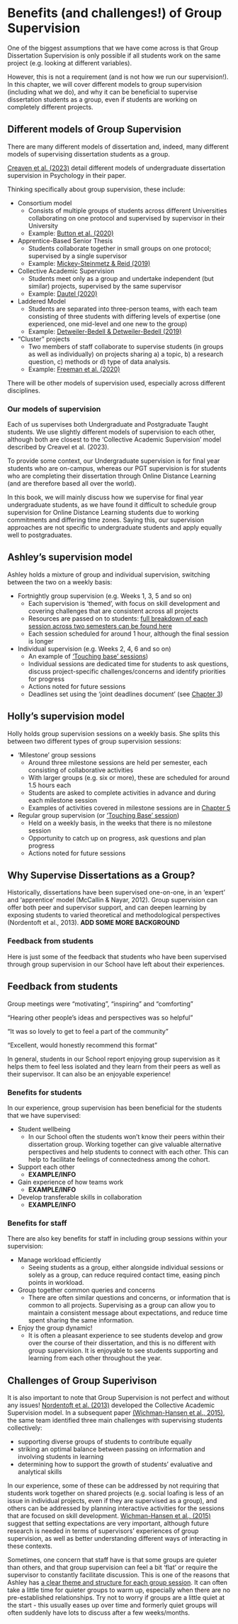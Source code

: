 # Benefits (and challenges!) of Group Supervision {#benefits}

One of the biggest assumptions that we have come across is that Group Dissertation Supervision is only possible if all students work on the same project (e.g. looking at different variables). 

However, this is not a requirement (and is not how we run our supervision!). In this chapter, we will cover different models to group supervision (including what we do), and why it can be beneficial to supervise dissertation students as a group, even if students are working on completely different projects. 

## Different models of Group Supervision 

There are many different models of dissertation and, indeed, many different models of supervising dissertation students as a group. 

[Creaven et al. (2023)](https://doi.org/10.1525/collabra.90216){target="_blank"} detail different models of undergraduate dissertation supervision in Psychology in their paper. 

Thinking specifically about group supervision, these include:

- Consortium model
  - Consists of multiple groups of students across different Universities collaborating on one protocol and supervised by supervisor in their University
  - Example: [Button et al. (2020)](https://doi.org/10.1177/1475725719857659){target="_blank"} 
- Apprentice-Based Senior Thesis
  - Students collaborate together in small groups on one protocol; supervised by a single supervisor
  - Example: [Mickey-Steinmetz & Reid (2019)](https://doi.org/10.3389/fpsyg.2019.00196){target="_blank"} 
- Collective Academic Supervision
  - Students meet only as a group and undertake independent (but similar) projects, supervised by the same supervisor
  - Example: [Dautel (2020)](https://doi.org/10.53841/bpsptr.2020.26.1.18){target="_blank"}
- Laddered Model
  - Students are separated into three-person teams, with each team consisting of three students with differing levels of expertise (one experienced, one mid-level and one new to the group)
  - Example: [Detweiler-Bedell & Detweiler-Bedell (2019)](https://doi.org/10.3389/fpsyg.2019.00133){target="_blank"}
- "Cluster" projects 
  - Two members of staff collaborate to supervise students (in groups as well as individually) on projects sharing a) a topic, b) a research question, c) methods or d) type of data analysis. 
  - Example: [Freeman et al. (2020)](https://doi.org/10.53841/bpsptr.2020.26.1.39){target="_blank"}

There will be other models of supervision used, especially across different disciplines. 

### Our models of supervision

Each of us supervises both Undergraduate and Postgraduate Taught students. We use slightly different models of supervision to each other, although both are closest to the 'Collective Academic Supervision' model described by Creavel et al. (2023). 

To provide some context, our Undergraduate supervision is for final year students who are on-campus, whereas our PGT supervision is for students who are completing their dissertation through Online Distance Learning (and are therefore based all over the world).

In this book, we will mainly discuss how we supervise for final year undergraduate students, as we have found it difficult to schedule group supervision for Online Distance Learning students due to working commitments and differing time zones. Saying this, our supervision approaches are not specific to undergraduate students and apply equally well to postgraduates. 

::: {.callout-warning icon=false}

## Ashley's supervision model

Ashley holds a mixture of group and individual supervision, switching between the two on a weekly basis:

- Fortnightly group supervision (e.g. Weeks 1, 3, 5 and so on) 
  - Each supervision is 'themed', with focus on skill development and covering challenges that are consistent across all projects
  - Resources are passed on to students: [full breakdown of each session across two semesters can be found here](https://ashleyerobertson.github.io/group_supervision/){target="_blank"}
  - Each session scheduled for around 1 hour, although the final session is longer
- Individual supervision (e.g. Weeks 2, 4, 6 and so on)
  - An example of ['Touching base' sessions](#supervision_types))
  - Individual sessions are dedicated time for students to ask questions, discuss project-specific challenges/concerns and identify priorities for progress
  - Actions noted for future sessions
  - Deadlines set using the 'joint deadlines document' (see [Chapter 3](#set_up))

:::

::: {.callout-warning icon=false}

## Holly's supervision model

Holly holds group supervision sessions on a weekly basis. She splits this between two different types of group supervision sessions:

- 'Milestone' group sessions
  - Around three milestone sessions are held per semester, each consisting of collaborative activities
  - With larger groups (e.g. six or more), these are scheduled for around 1.5 hours each
  - Students are asked to complete activities in advance and during each milestone session
  - Examples of activities covered in milestone sessions are in [Chapter 5](#supervision_examples)
- Regular group supervision (or ['Touching Base' session](#supervision_types))
  - Held on a weekly basis, in the weeks that there is no milestone session
  - Opportunity to catch up on progress, ask questions and plan progress
  - Actions noted for future sessions

:::


## Why Supervise Dissertations as a Group? 

Historically, dissertations have been supervised one-on-one, in an 'expert' and 'apprentice' model (McCallin & Nayar, 2012). Group supervision can offer both peer and supervisor support, and can deepen learning by exposing students to varied theoretical and methodological perspectives (Nordentoft et al., 2013). **ADD SOME MORE BACKGROUND**


### Feedback from students  

Here is just some of the feedback that students who have been supervised through group supervision in our School have left about their experiences. 

::: {.callout-note icon=false}

## Feedback from students

Group meetings were "motivating", "inspiring" and "comforting"

"Hearing other people’s ideas and perspectives was so helpful"

"It was so lovely to get to feel a part of the community"

"Excellent, would honestly recommend this format"

:::

In general, students in our School report enjoying group supervision as it helps them to feel less isolated and they learn from their peers as well as their supervisor. It can also be an enjoyable experience! 


### Benefits for students

In our experience, group supervision has been beneficial for the students that we have supervised:

- Student wellbeing
  - In our School often the students won't know their peers within their dissertation group. Working together can give valuable alternative perspectives and help students to connect with each other. This can help to facilitate feelings of connectedness among the cohort. 
- Support each other
  - **EXAMPLE/INFO**
- Gain experience of how teams work
  - **EXAMPLE/INFO**
- Develop transferable skills in collaboration
  - **EXAMPLE/INFO**

### Benefits for staff 

There are also key benefits for staff in including group sessions within your supervision:

- Manage workload efficiently
  - Seeing students as a group, either alongside individual sessions or solely as a group, can reduce required contact time, easing pinch points in workload. 
- Group together common queries and concerns
  - There are often similar questions and concerns, or information that is common to all projects. Supervising as a group can allow you to maintain a consistent message about expectations, and reduce time spent sharing the same information.
- Enjoy the group dynamic! 
  - It is often a pleasant experience to see students develop and grow over the course of their dissertation, and this is no different with group supervision. It is enjoyable to see students supporting and learning from each other throughout the year. 

## Challenges of Group Superivison

It is also important to note that Group Supervision is not perfect and without any issues! [Nordentoft et al. (2013)](https://www.jstor.org/stable/23473513){target="_blank"} developed the Collective Academic Supervision model. In a subsequent paper [(Wichman-Hansen et al., 2015)](https://link.springer.com/article/10.1007/s10734-014-9821-2){target="_blank"}, the same team identified three main challenges with supervising students collectively:

- supporting diverse groups of students to contribute equally
- striking an optimal balance between passing on information and involving students in learning
- determining how to support the growth of students' evaluative and analytical skills

In our experience, some of these can be addressed by not requiring that students work together on shared projects (e.g. social loafing is less of an issue in individual projects, even if they are supervised as a group), and others can be addressed by planning interactive activities for the sessions that are focused on skill development. [Wichman-Hansen et al., (2015)](https://link.springer.com/article/10.1007/s10734-014-9821-2){target="_blank"} suggest that setting expectations are very important, although future research is needed in terms of supervisors' experiences of group supervision, as well as better understanding different ways of interacting in these contexts. 

Sometimes, one concern that staff have is that some groups are quieter than others, and that group supervision can feel a bit 'flat' or require the supervisor to constantly facilitate discussion. This is one of the reasons that Ashley has [a clear theme and structure for each group session](https://ashleyerobertson.github.io/group_supervision/). It can often take a little time for quieter groups to warm up, especially when there are no pre-established relationships. Try not to worry if groups are a little quiet at the start - this usually eases up over time and formerly quiet groups will often suddenly have lots to discuss after a few weeks/months.
